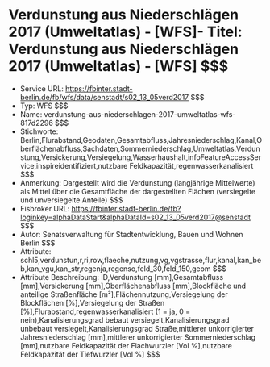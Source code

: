 # Verdunstung aus Niederschlägen 2017 (Umweltatlas) - [WFS]- Titel: Verdunstung aus Niederschlägen 2017 (Umweltatlas) - [WFS] $$$
- Service URL: https://fbinter.stadt-berlin.de/fb/wfs/data/senstadt/s02_13_05verd2017 $$$
- Typ: WFS $$$
- Name: verdunstung-aus-niederschlagen-2017-umweltatlas-wfs-817d2296 $$$
- Stichworte: Berlin,Flurabstand,Geodaten,Gesamtabfluss,Jahresniederschlag,Kanal,Oberflächenabfluss,Sachdaten,Sommerniederschlag,Umweltatlas,Verdunstung,Versickerung,Versiegelung,Wasserhaushalt,infoFeatureAccessService,inspireidentifiziert,nutzbare Feldkapazität,regenwasserkanalisiert $$$
- Anmerkung: Dargestellt wird die Verdunstung (langjährige Mittelwerte) als Mittel über die Gesamtfläche der dargestellten Flächen (versiegelte und unversiegelte Anteile) $$$
- Fisbroker URL: https://fbinter.stadt-berlin.de/fb?loginkey=alphaDataStart&alphaDataId=s02_13_05verd2017@senstadt $$$
- Autor: Senatsverwaltung für Stadtentwicklung, Bauen und Wohnen Berlin $$$
- Attribute: schl5,verdunstun,r,ri,row,flaeche,nutzung,vg,vgstrasse,flur,kanal,kan_beb,kan_vgu,kan_str,regenja,regenso,feld_30,feld_150,geom $$$
- Attribute Beschreibung: ID,Verdunstung [mm],Gesamtabfluss [mm],Versickerung [mm],Oberflächenabfluss [mm],Blockfläche und anteilige Straßenfläche [m²],Flächennutzung,Versiegelung der Blockflächen [%],Versiegelung der Straßen [%],Flurabstand,regenwasserkanalisiert (1 = ja, 0 = nein),Kanalisierungsgrad bebaut versiegelt,Kanalisierungsgrad unbebaut versiegelt,Kanalisierungsgrad Straße,mittlerer unkorrigierter Jahresniederschlag [mm],mittlerer unkorrigierter Sommerniederschlag [mm],nutzbare Feldkapazität der Flachwurzler [Vol %],nutzbare Feldkapazität der Tiefwurzler [Vol %] $$$
